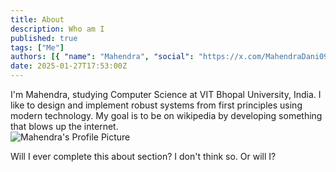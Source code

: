 ```yaml
---
title: About
description: Who am I
published: true
tags: ["Me"]
authors: [{ "name": "Mahendra", "social": "https://x.com/MahendraDani09" }]
date: 2025-01-27T17:53:00Z
---
```


<div className="flex justify-start items-start gap-2 text-sm">
  <div className="flex flex-col justify-start items-start">
    <span className="text-pretty">
      I'm Mahendra, studying Computer Science at VIT Bhopal University, India.
    </span>
    <span className="text-pretty">
      I like to design and implement robust systems from first principles using
      modern technology.
    </span>
    <span className="text-pretty">
      My goal is to be on wikipedia by developing something that blows up the
      internet.
    </span>
  </div>
  <div className="w-44 h-44">
    <Image
      src="/static/blogs/me.jpeg"
      height={400}
      width={300}
      className="rounded-full"
      alt="Mahendra's Profile Picture"
    />
  </div>
</div>

Will I ever complete this about section? I don't think so. Or will I?

